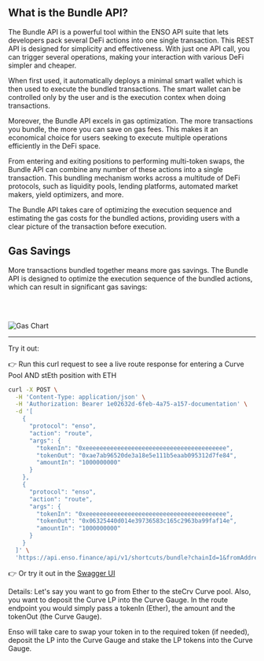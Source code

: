 
## What is the Bundle API?

The Bundle API is a powerful tool within the ENSO API suite that lets developers pack several DeFi actions into one single transaction. This REST API is designed for simplicity and effectiveness.
With just one API call, you can trigger several operations, making your interaction with various DeFi simpler and cheaper.

When first used, it automatically deploys a minimal smart wallet which is then used to execute the bundled transactions.
The smart wallet can be controlled only by the user and is the execution contex when doing transactions.

Moreover, the Bundle API excels in gas optimization. The more transactions you bundle, the more you can save on gas fees. This makes it an economical choice for users seeking to execute multiple operations efficiently in the DeFi space.

From entering and exiting positions to performing multi-token swaps, the Bundle API can combine any number of these actions into a single transaction.
This bundling mechanism works across a multitude of DeFi protocols, such as liquidity pools, lending platforms, automated market makers, yield optimizers, and more.

The Bundle API takes care of optimizing the execution sequence and estimating the gas costs for the bundled actions, providing users with a clear picture of the transaction before execution.

## Gas Savings

More transactions bundled together means more gas savings. The Bundle API is designed to optimize the execution sequence of the bundled actions, which can result in significant gas savings:

<br></br>

<Image src={gas} alt="Gas Chart" width={700} />

---

<Callout type="info" emoji="💡">
  Try it out:
</Callout>

👉 Run this curl request to see a live route response for entering a Curve Pool AND stEth position with ETH

```bash copy
curl -X POST \
  -H 'Content-Type: application/json' \
  -H 'Authorization: Bearer 1e02632d-6feb-4a75-a157-documentation' \
  -d '[
    {
      "protocol": "enso",
      "action": "route",
      "args": {
        "tokenIn": "0xeeeeeeeeeeeeeeeeeeeeeeeeeeeeeeeeeeeeeeee",
        "tokenOut": "0xae7ab96520de3a18e5e111b5eaab095312d7fe84",
        "amountIn": "1000000000"
      }
    },
    {
      "protocol": "enso",
      "action": "route",
      "args": {
        "tokenIn": "0xeeeeeeeeeeeeeeeeeeeeeeeeeeeeeeeeeeeeeeee",
        "tokenOut": "0x06325440d014e39736583c165c2963ba99faf14e",
        "amountIn": "1000000000"
      }
    }
  ]' \
  'https://api.enso.finance/api/v1/shortcuts/bundle?chainId=1&fromAddress=0xd8dA6BF26964aF9D7eEd9e03E53415D37aA96045'

```

👉 Or try it out in the [Swagger UI](https://api.enso.finance/api#/shortcuts/BundleController_bundleShortcutTransaction)

Details:
Let's say you want to go from Ether to the steCrv Curve pool. Also, you want to deposit the Curve LP into the Curve Gauge.
In the route endpoint you would simply pass a tokenIn (Ether), the amount and the tokenOut (the Curve Gauge).

Enso will take care to swap your token in to the required token (if needed), deposit the LP into the Curve Gauge and stake the LP tokens into the Curve Gauge.
